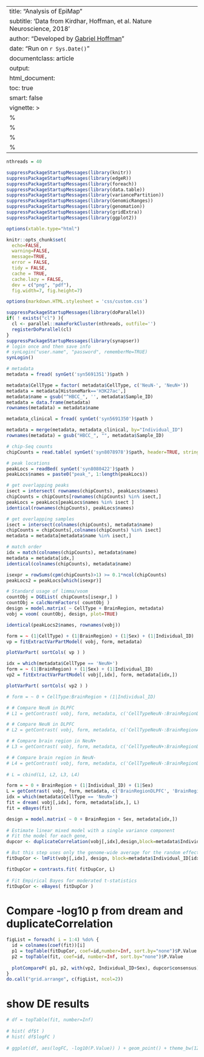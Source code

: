 
---
title: "Analysis of EpiMap"
subtitle: 'Data from Kirdhar, Hoffman, et al. Nature Neuroscience, 2018'
author: "Developed by [Gabriel Hoffman](http://gabrielhoffman.github.io/)"
date: "Run on `r Sys.Date()`"
documentclass: article
output: 
  html_document:
  toc: true
  smart: false
vignette: >
  %\VignetteIndexEntry{Apply dream to ChIP-seq}
  %\VignetteEngine{knitr::rmarkdown}
  %\VignetteEncoding{UTF-8}
  %\usepackage[utf8]{inputenc}
---

<!--- 
# run analysis
# cd /hpc/users/hoffmg01/work/dev_dream/dream_analysis
rmarkdown::render("src/EpiMap.Rmd", output_dir='./', intermediates_dir='./')
--->


```r
nthreads = 40
```


```r
suppressPackageStartupMessages(library(knitr))
suppressPackageStartupMessages(library(edgeR))
suppressPackageStartupMessages(library(foreach))
suppressPackageStartupMessages(library(data.table))
suppressPackageStartupMessages(library(variancePartition)) 
suppressPackageStartupMessages(library(GenomicRanges))  
suppressPackageStartupMessages(library(genomation)) 
suppressPackageStartupMessages(library(gridExtra)) 
suppressPackageStartupMessages(library(ggplot2)) 

options(xtable.type="html")

knitr::opts_chunk$set(
  echo=FALSE,
  warning=FALSE,
  message=TRUE,
  error = FALSE,
  tidy = FALSE,
  cache = TRUE,
  cache.lazy = FALSE,
  dev = c("png", "pdf"), 
  fig.width=7, fig.height=7)

options(markdown.HTML.stylesheet = 'css/custom.css')
```

```r
suppressPackageStartupMessages(library(doParallel))
if( ! exists("cl") ){
  cl <- parallel::makeForkCluster(nthreads, outfile='')
  registerDoParallel(cl)
}
suppressPackageStartupMessages(library(synapser))
# login once and then save info
# synLogin("user.name", "password", rememberMe=TRUE)
synLogin() 
```

```r
# metadata
metadata = fread( synGet('syn5691351')$path )

metadata$CellType = factor( metadata$CellType, c('NeuN-', 'NeuN+'))
metadata = metadata[HistoneMark=='H3K27ac',]
metadata$name = gsub("^HBCC_", '', metadata$Sample_ID)
metadata = data.frame(metadata)
rownames(metadata) = metadata$name 

metadata_clinical = fread( synGet('syn5691350')$path )

metadata = merge(metadata, metadata_clinical, by="Individual_ID")
rownames(metadata) = gsub("HBCC_", "", metadata$Sample_ID)

# chip-Seq counts
chipCounts = read.table( synGet('syn8078978')$path, header=TRUE, stringsAsFactors=FALSE, sep=',', row.names=1)

# peak locations
peakLocs = readBed( synGet('syn8080422')$path )
peakLocs$names = paste0("peak_", 1:length(peakLocs))

# get overlapping peaks
isect = intersect( rownames(chipCounts), peakLocs$names)
chipCounts = chipCounts[rownames(chipCounts) %in% isect,]
peakLocs = peakLocs[peakLocs$names %in% isect ]
identical(rownames(chipCounts), peakLocs$names)

# get overlapping samples
isect = intersect(colnames(chipCounts), metadata$name)
chipCounts = chipCounts[,colnames(chipCounts) %in% isect]
metadata = metadata[metadata$name %in% isect,]

# match order
idx = match(colnames(chipCounts), metadata$name)
metadata = metadata[idx,]
identical(colnames(chipCounts), metadata$name)
```

```r
isexpr = rowSums(cpm(chipCounts)>1) >= 0.1*ncol(chipCounts)
peakLocs2 = peakLocs[which(isexpr)]

# Standard usage of limma/voom
countObj = DGEList( chipCounts[isexpr,] )
countObj = calcNormFactors( countObj )
design = model.matrix( ~ CellType + BrainRegion, metadata)
vobj = voom( countObj, design, plot=TRUE)

identical(peakLocs2$names, rownames(vobj))
```


```r
form = ~ (1|CellType) + (1|BrainRegion) + (1|Sex) + (1|Individual_ID)
vp = fitExtractVarPartModel( vobj, form, metadata)
```

```r
plotVarPart( sortCols( vp ) )           
```


```r
idx = which(metadata$CellType == 'NeuN+')
form = ~ (1|BrainRegion) + (1|Sex) + (1|Individual_ID)
vp2 = fitExtractVarPartModel( vobj[,idx], form, metadata[idx,])
```

```r
plotVarPart( sortCols( vp2 ) )           
```

```r
# form = ~ 0 + CellType:BrainRegion + (1|Individual_ID)

# # Compare NeuN in DLPFC
# L1 = getContrast( vobj, form, metadata, c('CellTypeNeuN-:BrainRegionDLPFC', 'CellTypeNeuN+:BrainRegionDLPFC'))

# # Compare NeuN in DLPFC
# L2 = getContrast( vobj, form, metadata, c('CellTypeNeuN-:BrainRegionACC', 'CellTypeNeuN+:BrainRegionACC'))

# # Compare brain region in NeuN+
# L3 = getContrast( vobj, form, metadata, c('CellTypeNeuN+:BrainRegionDLPFC', 'CellTypeNeuN+:BrainRegionACC'))

# # Compare brain region in NeuN-
# L4 = getContrast( vobj, form, metadata, c('CellTypeNeuN-:BrainRegionDLPFC', 'CellTypeNeuN-:BrainRegionACC'))
  
# L = cbind(L1, L2, L3, L4)

```
```r
form = ~ 0 + BrainRegion + (1|Individual_ID) + (1|Sex)
L = getContrast( vobj, form, metadata, c('BrainRegionDLPFC', 'BrainRegionACC'))
idx = which(metadata$CellType == 'NeuN+')
fit = dream( vobj[,idx], form, metadata[idx,], L)
fit = eBayes(fit)   
```


```r
design = model.matrix( ~ 0 + BrainRegion + Sex, metadata[idx,])
 
# Estimate linear mixed model with a single variance component
# Fit the model for each gene, 
dupcor <- duplicateCorrelation(vobj[,idx],design,block=metadata$Individual_ID[idx])

# But this step uses only the genome-wide average for the random effect
fitDupCor <- lmFit(vobj[,idx], design, block=metadata$Individual_ID[idx], correlation=dupcor$consensus)

fitDupCor = contrasts.fit( fitDupCor, L)
 
# Fit Empirical Bayes for moderated t-statistics
fitDupCor <- eBayes( fitDupCor )
```


# Compare -log10 p from dream and duplicateCorrelation
```r
figList = foreach( i = 1:4) %do% {
  id = colnames(coef(fit))[i] 
  p1 = topTable(fitDupCor, coef=id,number=Inf, sort.by="none")$P.Value
  p2 = topTable(fit, coef=id, number=Inf, sort.by="none")$P.Value
         
  plotCompareP( p1, p2, with(vp2, Individual_ID+Sex), dupcor$consensus)
}
do.call("grid.arrange", c(figList, ncol=2))
```


# show DE results
```r
# df = topTable(fit, number=Inf)
 
# hist( df$t ) 
# hist( df$logFC )
 
# ggplot(df, aes(logFC, -log10(P.Value)) ) + geom_point() + theme_bw(12)
```
